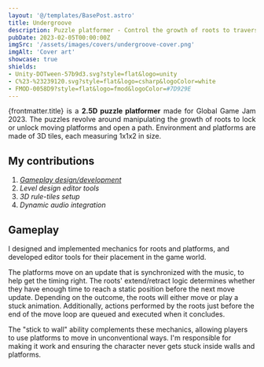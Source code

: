 ```yaml
---
layout: '@/templates/BasePost.astro'
title: Undergroove
description: Puzzle platformer - Control the growth of roots to traverse the environment.
pubDate: 2023-02-05T00:00:00Z
imgSrc: '/assets/images/covers/undergroove-cover.png'
imgAlt: 'Cover art'
showcase: true
shields:
- Unity-DOTween-57b9d3.svg?style=flat&logo=unity
- C%23-%23239120.svg?style=flat&logo=csharp&logoColor=white
- FMOD-0058D9?style=flat&logo=fmod&logoColor=#7D929E
---
```



<div style="text-align: justify">
  {frontmatter.title} is a <b>2.5D puzzle platformer</b> made for Global Game Jam 2023.
  The puzzles revolve around manipulating the growth of roots to lock or unlock moving platforms and open a path.
  Environment and platforms are made of 3D tiles, each measuring 1x1x2 in size.
</div>

<StoreLinkBanner
  gitHubUrl='https://github.com/ironcutter24/GGJ-2023'
  playStoreUrl=''
  itchUrl='https://ironcutter24.itch.io/undergroove'
/>

<ProjectDetails
  role='Lead Developer - Gameplay Designer'
  company='[Game Jam]'
  platforms='PC'
  time='10 Days'
/>

## My contributions

1. [*Gameplay design/development*](#gameplay)
1. *Level design editor tools*
1. *3D rule-tiles setup*
1. *Dynamic audio integration*

## Gameplay

<EmbedVideo url="https://www.youtube.com/embed/M6PGIY_IXGw?si=r7TJ_FawfAU6Gus5" />

I designed and implemented mechanics for roots and platforms, and developed editor tools for their placement in the game world.

The platforms move on an update that is synchronized with the music, to help get the timing right.
The roots' extend/retract logic determines whether they have enough time to reach a static position before the next move update.
Depending on the outcome, the roots will either move or play a stuck animation.
Additionally, actions performed by the roots just before the end of the move loop are queued and executed when it concludes.

The "stick to wall" ability complements these mechanics, allowing players to use platforms to move in unconventional ways.
I'm responsible for making it work and ensuring the character never gets stuck inside walls and platforms.